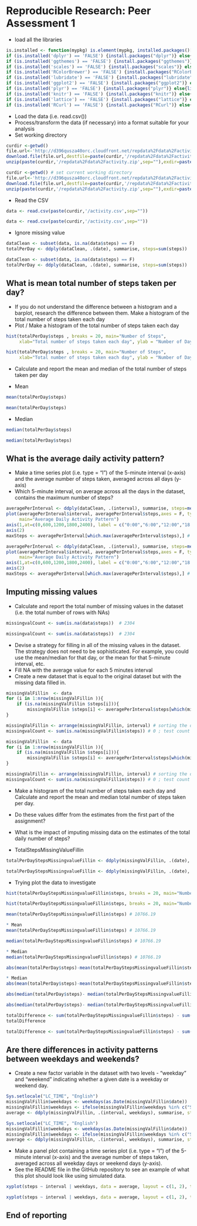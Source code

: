 
# Reproducible Research: Peer Assessment 1

* load all the libraries

```r
is.installed <- function(mypkg) is.element(mypkg, installed.packages()[,1]) 
if (is.installed('dplyr') == 'FALSE') {install.packages("dplyr")} else{library(dplyr)}
if (is.installed('ggthemes') == 'FALSE') {install.packages("ggthemes")} else{library(ggthemes)}
if (is.installed('scales') == 'FALSE') {install.packages("scales")} else{library(scales)}
if (is.installed('RColorBrewer') == 'FALSE') {install.packages("RColorBrewer")} else{library(RColorBrewer)}
if (is.installed('lubridate') == 'FALSE') {install.packages("lubridate")} else{library(lubridate)}
if (is.installed('ggplot2') == 'FALSE') {install.packages("ggplot2")} else{library(ggplot2)}
if (is.installed('plyr') == 'FALSE') {install.packages("plyr")} else{library(plyr)}
if (is.installed('knitr') == 'FALSE') {install.packages("knitr")} else{library(knitr)}
if (is.installed('lattice') == 'FALSE') {install.packages("lattice")} else{library(lattice)}
if (is.installed('RCurl') == 'FALSE') {install.packages("RCurl")} else{library(RCurl)}
```

* Load the data (i.e. read.csv())
* Process/transform the data (if necessary) into a format suitable for your analysis
* Set working directory

```r
curdir <-getwd()
file.url<-'http://d396qusza40orc.cloudfront.net/repdata%2Fdata%2Factivity.zip'
download.file(file.url,destfile=paste(curdir,'/repdata%2Fdata%2Factivity.zip',sep=""))
unzip(paste(curdir,'/repdata%2Fdata%2Factivity.zip',sep=""),exdir=paste(curdir,sep=""),overwrite=TRUE)
```
```r
curdir <-getwd() # set current working directory
file.url<-'http://d396qusza40orc.cloudfront.net/repdata%2Fdata%2Factivity.zip' # change from https to http due to bugs in RCurl in Windows
download.file(file.url,destfile=paste(curdir,'/repdata%2Fdata%2Factivity.zip',sep=""))
unzip(paste(curdir,'/repdata%2Fdata%2Factivity.zip',sep=""),exdir=paste(curdir,sep=""),overwrite=TRUE)
```

* Read the CSV
```r
data <- read.csv(paste(curdir,'/activity.csv',sep=""))
```
```r
data <- read.csv(paste(curdir,'/activity.csv',sep=""))
```

* Ignore missing value
```r
dataClean <- subset(data, is.na(data$steps) == F)
totalPerDay <- ddply(dataClean, .(date), summarise, steps=sum(steps))
```

```r
dataClean <- subset(data, is.na(data$steps) == F)
totalPerDay <- ddply(dataClean, .(date), summarise, steps=sum(steps))
```

## What is mean total number of steps taken per day?

* If you do not understand the difference between a histogram and a barplot, research the difference between them. Make a histogram of the total number of steps taken each day
* Plot /  Make a histogram of the total number of steps taken each day

```r
hist(totalPerDay$steps , breaks = 20, main="Number of Steps", 
     xlab="Total number of steps taken each day", ylab = "Number of Days",col="red")
```

```r
hist(totalPerDay$steps , breaks = 20, main="Number of Steps", 
     xlab="Total number of steps taken each day", ylab = "Number of Days",col="red")
```

* Calculate and report the mean and median of the total number of steps taken per day

* Mean

```r
mean(totalPerDay$steps)
```
```r
mean(totalPerDay$steps)
```

* Median
```r
median(totalPerDay$steps)	 
```

```r
median(totalPerDay$steps)	 
```


## What is the average daily activity pattern?
* Make a time series plot (i.e. type = "l") of the 5-minute interval (x-axis) and the average number of steps taken, averaged across all days (y-axis)
* Which 5-minute interval, on average across all the days in the dataset, contains the maximum number of steps?

```r
averagePerInterval <- ddply(dataClean, .(interval), summarise, steps=mean(steps))
plot(averagePerInterval$interval, averagePerInterval$steps,axes = F, type="l", col="red", xlab="Time", ylab="Average Number of Steps",
     main="Average Daily Activity Pattern")
axis(1,at=c(0,600,1200,1800,2400), label = c("0:00","6:00","12:00","18:00","24:00"))
axis(2)
maxSteps <- averagePerInterval[which.max(averagePerInterval$steps),] # 8.35 + 5-minute  = (8.35-8.40)
```	 
```r
averagePerInterval <- ddply(dataClean, .(interval), summarise, steps=mean(steps))
plot(averagePerInterval$interval, averagePerInterval$steps,axes = F, type="l", col="red", xlab="Time", ylab="Average Number of Steps",
     main="Average Daily Activity Pattern")
axis(1,at=c(0,600,1200,1800,2400), label = c("0:00","6:00","12:00","18:00","24:00"))
axis(2)
maxSteps <- averagePerInterval[which.max(averagePerInterval$steps),] # 8.35 + 5-minute  = (8.35-8.40)
```	 


## Imputing missing values

* Calculate and report the total number of missing values in the dataset (i.e. the total number of rows with NAs)
```r
missingvalCount <- sum(is.na(data$steps))  # 2304
```

```r
missingvalCount <- sum(is.na(data$steps))  # 2304
```


* Devise a strategy for filling in all of the missing values in the dataset. The strategy does not need to be sophisticated. For example, you could use the mean/median for that day, or the mean for that 5-minute interval, etc.
* Fill NA with the average value for each 5 minutes interval
* Create a new dataset that is equal to the original dataset but with the missing data filled in.

```r
missingValFillin  <- data 
for (i in 1:nrow(missingValFillin )){
    if (is.na(missingValFillin $steps[i])){
        missingValFillin $steps[i] <- averagePerInterval$steps[which(missingValFillin $interval[i] == averagePerInterval$interval)]}
}

missingValFillin <- arrange(missingValFillin, interval) # sorting the data by interval
missingvalCount <- sum(is.na(missingValFillin$steps)) # 0 ; test count the missing value 
```

```r
missingValFillin  <- data 
for (i in 1:nrow(missingValFillin )){
    if (is.na(missingValFillin $steps[i])){
        missingValFillin $steps[i] <- averagePerInterval$steps[which(missingValFillin $interval[i] == averagePerInterval$interval)]}
}

missingValFillin <- arrange(missingValFillin, interval) # sorting the data by interval
missingvalCount <- sum(is.na(missingValFillin$steps)) # 0 ; test count the missing value 
```

* Make a histogram of the total number of steps taken each day and Calculate and report the mean and median total number of steps taken per day. 
* Do these values differ from the estimates from the first part of the assignment? 
* What is the impact of imputing missing data on the estimates of the total daily number of steps?

* TotalStepsMissingValueFillin

```r
totalPerDayStepsMissingvalueFillin <- ddply(missingValFillin, .(date), summarise, steps=sum(steps))
```
```r
totalPerDayStepsMissingvalueFillin <- ddply(missingValFillin, .(date), summarise, steps=sum(steps))
```

* Trying plot the data to investigate 

```r
hist(totalPerDayStepsMissingvalueFillin$steps, breaks = 20, main="Number of Steps", xlab="Total number of steps taken each day", ylab = "Number of Days",col="red")
```

```r
hist(totalPerDayStepsMissingvalueFillin$steps, breaks = 20, main="Number of Steps", xlab="Total number of steps taken each day", ylab = "Number of Days",col="red")
```

```r
mean(totalPerDayStepsMissingvalueFillin$steps) # 10766.19
```

```r
* Mean
mean(totalPerDayStepsMissingvalueFillin$steps) # 10766.19
```

```r
median(totalPerDayStepsMissingvalueFillin$steps) # 10766.19
```

```r
* Median
median(totalPerDayStepsMissingvalueFillin$steps) # 10766.19
```

```r
abs(mean(totalPerDay$steps)-mean(totalPerDayStepsMissingvalueFillin$steps)) # 0
```

```r
* Median
abs(mean(totalPerDay$steps)-mean(totalPerDayStepsMissingvalueFillin$steps)) # 0
```

```r
abs(median(totalPerDay$steps)- median(totalPerDayStepsMissingvalueFillin$steps))/median(totalPerDay$steps) #0.0001104207
```

```r
abs(median(totalPerDay$steps)- median(totalPerDayStepsMissingvalueFillin$steps))/median(totalPerDay$steps) #0.0001104207
```

```r
totalDifference <- sum(totalPerDayStepsMissingvalueFillin$steps) - sum(dataClean$steps)  # 86129.51
totalDifference
```

```r
totalDifference <- sum(totalPerDayStepsMissingvalueFillin$steps) - sum(dataClean$steps)  # 86129.51
```

## Are there differences in activity patterns between weekdays and weekends?

* Create a new factor variable in the dataset with two levels - "weekday" and "weekend" indicating whether a given date is a weekday or weekend day.
```r
Sys.setlocale("LC_TIME", "English") 
missingValFillin$weekdays <- weekdays(as.Date(missingValFillin$date))
missingValFillin$weekdays <- ifelse(missingValFillin$weekdays %in% c("Saturday", "Sunday"),"weekend", "weekday")
average <- ddply(missingValFillin, .(interval, weekdays), summarise, steps=mean(steps))
```

```r
Sys.setlocale("LC_TIME", "English") 
missingValFillin$weekdays <- weekdays(as.Date(missingValFillin$date))
missingValFillin$weekdays <- ifelse(missingValFillin$weekdays %in% c("Saturday", "Sunday"),"weekend", "weekday")
average <- ddply(missingValFillin, .(interval, weekdays), summarise, steps=mean(steps))
```


* Make a panel plot containing a time series plot (i.e. type = "l") of the 5-minute interval (x-axis) and the average number of steps taken, 
averaged across all weekday days or weekend days (y-axis). 
* See the README file in the GitHub repository to see an example of what this plot should look like using simulated data.

```r
xyplot(steps ~ interval | weekdays, data = average, layout = c(1, 2), type="l", xlab = "Interval", ylab = "Number of steps" , col="red")
```

```r
xyplot(steps ~ interval | weekdays, data = average, layout = c(1, 2), type="l", xlab = "Interval", ylab = "Number of steps" , col="red")
```










## End of reporting

